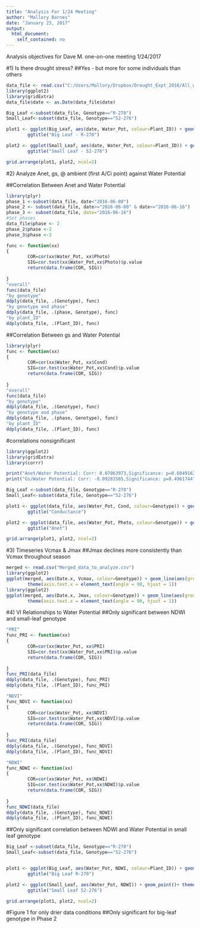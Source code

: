 ```yaml
---
title: "Analysis For 1/24 Meeting"
author: "Mallory Barnes"
date: "January 23, 2017"
output: 
  html_document:
    self_contained: no
---
```


Analysis objectives for Dave M. one-on-one meeting 1/24/2017

#1) Is there drought stress?
##Yes - but more for some individuals than others

```r
data_file <- read.csv("C:/Users/Mallory/Dropbox/Drought_Expt_2016/All_with_more_licor_vars.csv")
library(ggplot2)
library(gridExtra)
data_file$date <- as.Date(data_file$date)

Big_Leaf <-subset(data_file, Genotype=="R-270")
Small_Leaf<-subset(data_file, Genotype=="52-276")

plot1 <- ggplot(Big_Leaf, aes(date, Water_Pot, colour=Plant_ID)) + geom_line(aes(group=Plant_ID))+ theme(axis.text.x = element_text(angle = 90, hjust = 1)) +
        ggtitle("Big Leaf - R-270")

plot2 <- ggplot(Small_Leaf, aes(date, Water_Pot, colour=Plant_ID)) + geom_line( aes(group=Plant_ID))+ theme(axis.text.x = element_text(angle = 90, hjust = 1)) +
        ggtitle("Small Leaf - 52-276")

grid.arrange(plot1, plot2, ncol=2)


```


#2) Analyze Anet, gs, @ ambient (first A/Ci point) against Water Potential 

##Correlation Between Anet and Water Potential 
```r
library(plyr)
phase_1 <-subset(data_file, date<"2016-06-08")
phase_2 <- subset(data_file, date>="2016-06-08" & date<="2016-06-16")
phase_3 <- subset(data_file, date="2016-06-16")
#Set phases 
data_file$phase <- 2
phase_2$phase <-2
phase_3$phase <-3

func <- function(xx)
{
        COR=cor(xx$Water_Pot, xx$Photo)
        SIG=cor.test(xx$Water_Pot,xx$Photo)$p.value
        return(data.frame(COR, SIG))
        
}
"overall"
func(data_file)
"by genotype"
ddply(data_file, .(Genotype), func)
"by genotype and phase"
ddply(data_file, .(phase, Genotype), func)
"by plant_ID"
ddply(data_file, .(Plant_ID), func)
```
##Correlation Between gs and Water Potential 
```r
library(plyr)
func <- function(xx)
{
        COR=cor(xx$Water_Pot, xx$Cond)
        SIG=cor.test(xx$Water_Pot,xx$Cond)$p.value
        return(data.frame(COR, SIG))
        
}
"overall"
func(data_file)
"by genotype"
ddply(data_file, .(Genotype), func)
"by genotype and phase"
ddply(data_file, .(phase, Genotype), func)
"by plant_ID"
ddply(data_file, .(Plant_ID), func)

```
#correlations nonsignificant
```r
library(ggplot2)
library(gridExtra)
library(corrr)

print("Anet/Water Potential: Corr: 0.07063973,Significance: p=0.6049162")
print("Gs/Water Potential: Corr: -0.09283565,Significance: p=0.4961744")

Big_Leaf <-subset(data_file, Genotype=="R-270")
Small_Leaf<-subset(data_file, Genotype=="52-276")

plot1 <- ggplot(data_file, aes(Water_Pot, Cond, colour=Genotype)) + geom_point(aes(group=Genotype))+ theme(axis.text.x = element_text(angle = 90, hjust = 1)) +
        ggtitle("Conductance")

plot2 <- ggplot(data_file, aes(Water_Pot, Photo, colour=Genotype)) + geom_point(aes(group=Genotype))+ theme(axis.text.x = element_text(angle = 90, hjust = 1)) +
        ggtitle("Anet")

grid.arrange(plot1, plot2, ncol=2)
```


#3) Timeseries Vcmax & Jmax
##Jmax declines more consistently than Vcmax throughout season

```r
merged <- read.csv("Merged_data_to_analyze.csv")
library(ggplot2)
ggplot(merged, aes(Date.x, Vcmax, colour=Genotype)) + geom_line(aes(group=Plant_ID.x))+
        theme(axis.text.x = element_text(angle = 90, hjust = 1))
library(ggplot2)
ggplot(merged, aes(Date.x, Jmax, colour=Genotype)) + geom_line(aes(group=Plant_ID.x))+
        theme(axis.text.x = element_text(angle = 90, hjust = 1))
```

#4) VI Relationships to Water Potential 
##Only significant between NDWI and small-leaf genotype

```r
"PRI"
func_PRI <- function(xx)
{
        COR=cor(xx$Water_Pot, xx$PRI)
        SIG=cor.test(xx$Water_Pot,xx$PRI)$p.value
        return(data.frame(COR, SIG))
        
}
func_PRI(data_file)
ddply(data_file, .(Genotype), func_PRI)
ddply(data_file, .(Plant_ID), func_PRI)

"NDVI"
func_NDVI <- function(xx)
{
        COR=cor(xx$Water_Pot, xx$NDVI)
        SIG=cor.test(xx$Water_Pot,xx$NDVI)$p.value
        return(data.frame(COR, SIG))
        
}
func_PRI(data_file)
ddply(data_file, .(Genotype), func_NDVI)
ddply(data_file, .(Plant_ID), func_NDVI)

"NDWI"
func_NDWI <- function(xx)
{
        COR=cor(xx$Water_Pot, xx$NDWI)
        SIG=cor.test(xx$Water_Pot,xx$NDWI)$p.value
        return(data.frame(COR, SIG))
        
}
func_NDWI(data_file)
ddply(data_file, .(Genotype), func_NDWI)
ddply(data_file, .(Plant_ID), func_NDWI)

```

##Only significant correlation between NDWI and Water Potential in small leaf genotype

```r
Big_Leaf <-subset(data_file, Genotype=="R-270")
Small_Leaf<-subset(data_file, Genotype=="52-276")


plot1 <- ggplot(Big_Leaf, aes(Water_Pot, NDWI, colour=Plant_ID)) + geom_point(aes(group=Plant_ID))+ theme(axis.text.x = element_text(angle = 90, hjust = 1)) +
        ggtitle("Big Leaf R-270")

plot2 <- ggplot(Small_Leaf, aes(Water_Pot, NDWI)) + geom_point()+ theme(axis.text.x = element_text(angle = 90, hjust = 1)) + geom_smooth(method="lm")+
        ggtitle("Small Leaf 52-276")

grid.arrange(plot1, plot2, ncol=2)
```

#Figure 1 for only drier data conditions
##Only significant for big-leaf genotype in Phase 2
